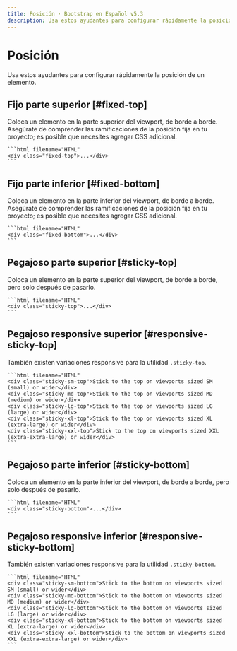 ```yaml
---
title: Posición · Bootstrap en Español v5.3
description: Usa estos ayudantes para configurar rápidamente la posición de un elemento.
---
```


# Posición

Usa estos ayudantes para configurar rápidamente la posición de un elemento.

<MainBanner />

Fijo parte superior [#fixed-top]
---------------------------------

Coloca un elemento en la parte superior del viewport, de borde a borde. Asegúrate de comprender las ramificaciones de la posición fija en tu proyecto; es posible que necesites agregar CSS adicional.

    ```html filename="HTML"
    <div class="fixed-top">...</div>
    ```

Fijo parte inferior [#fixed-bottom]
------------------------------------

Coloca un elemento en la parte inferior del viewport, de borde a borde. Asegúrate de comprender las ramificaciones de la posición fija en tu proyecto; es posible que necesites agregar CSS adicional.

    ```html filename="HTML"
    <div class="fixed-bottom">...</div>
    ```

Pegajoso parte superior [#sticky-top]
--------------------------------------

Coloca un elemento en la parte superior del viewport, de borde a borde, pero solo después de pasarlo.

    ```html filename="HTML"
    <div class="sticky-top">...</div>
    ```

Pegajoso responsive superior [#responsive-sticky-top]
------------------------------------------------------

También existen variaciones responsive para la utilidad `.sticky-top`.

    ```html filename="HTML"
    <div class="sticky-sm-top">Stick to the top on viewports sized SM (small) or wider</div>
    <div class="sticky-md-top">Stick to the top on viewports sized MD (medium) or wider</div>
    <div class="sticky-lg-top">Stick to the top on viewports sized LG (large) or wider</div>
    <div class="sticky-xl-top">Stick to the top on viewports sized XL (extra-large) or wider</div>
    <div class="sticky-xxl-top">Stick to the top on viewports sized XXL (extra-extra-large) or wider</div>
    ```

Pegajoso parte inferior [#sticky-bottom]
-----------------------------------------

Coloca un elemento en la parte inferior del viewport, de borde a borde, pero solo después de pasarlo.

    ```html filename="HTML"
    <div class="sticky-bottom">...</div>
    ```

Pegajoso responsive inferior [#responsive-sticky-bottom]
---------------------------------------------------------

También existen variaciones responsive para la utilidad `.sticky-bottom`.

    ```html filename="HTML"
    <div class="sticky-sm-bottom">Stick to the bottom on viewports sized SM (small) or wider</div>
    <div class="sticky-md-bottom">Stick to the bottom on viewports sized MD (medium) or wider</div>
    <div class="sticky-lg-bottom">Stick to the bottom on viewports sized LG (large) or wider</div>
    <div class="sticky-xl-bottom">Stick to the bottom on viewports sized XL (extra-large) or wider</div>
    <div class="sticky-xxl-bottom">Stick to the bottom on viewports sized XXL (extra-extra-large) or wider</div>
    ```

<ContentSuggestion />
